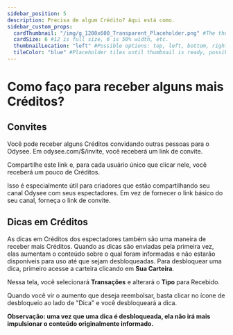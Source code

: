 ```yaml
---
sidebar_position: 5
description: Precisa de algum Crédito? Aqui está como.
sidebar_custom_props:
  cardThumbnail: "/img/g_1200x600_Transparent_Placeholder.png" #The thumbnail on the category card.
  cardSize: 6 #12 is full size, 6 is 50% width, etc.
  thumbnailLocation: "left" #Possible options: top, left, bottom, right, none
  tileColor: "blue" #Placeholder tiles until thumbnail is ready, possible options: blue, cream, darkpurple, lightpurple, mauve, orange, pink, none
---
```


# Como faço para receber alguns mais Créditos?

## Convites

Você pode receber alguns Créditos convidando outras pessoas para o Odysee. Em odysee.com/$/invite, você receberá um link de convite.

Compartilhe este link e, para cada usuário único que clicar nele, você receberá um pouco de Créditos.

Isso é especialmente útil para criadores que estão compartilhando seu canal Odysee com seus espectadores. Em vez de fornecer o link básico do seu canal, forneça o link de convite.

## Dicas em Créditos

As dicas em Créditos dos espectadores também são uma maneira de receber mais Créditos. Quando as dicas são enviadas pela primeira vez, elas aumentam o conteúdo sobre o qual foram informadas e não estarão disponíveis para uso até que sejam desbloqueadas. Para desbloquear uma dica, primeiro acesse a carteira clicando em **Sua Carteira**.

Nessa tela, você selecionará **Transações** e alterará o **Tipo** para Recebido.

Quando você vir o aumento que deseja reembolsar, basta clicar no ícone de desbloqueio ao lado de "Dica" e você desbloqueará a dica.

**Observação: uma vez que uma dica é desbloqueada, ela não irá mais impulsionar o conteúdo originalmente informado.**